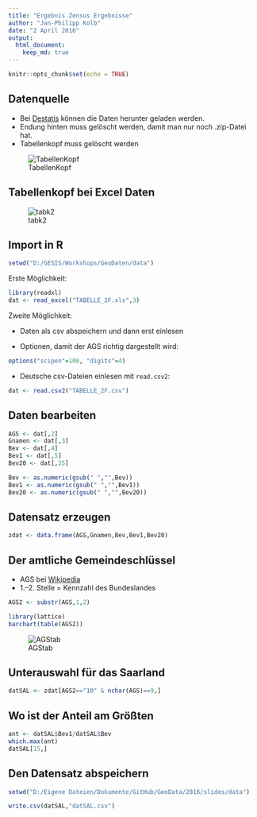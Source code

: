 ```yaml
---
title: "Ergebnis Zensus Ergebnisse"
author: "Jan-Philipp Kolb"
date: "2 April 2016"
output:
  html_document:
    keep_md: true
---
```


```r
knitr::opts_chunk$set(echo = TRUE)
```

## Datenquelle

- Bei [Destatis](https://www.destatis.de/DE/Methoden/Zensus_/Zensus.html) können die Daten herunter geladen werden.
- Endung hinten muss gelöscht werden, damit man nur noch .zip-Datei hat.
- Tabellenkopf muss gelöscht werden

![TabellenKopf](https://raw.githubusercontent.com/Japhilko/GeoData/master/data/figure/ZensusTabellenKopf.PNG)

## Tabellenkopf bei Excel Daten

![tabk2](https://raw.githubusercontent.com/Japhilko/GeoData/master/data/figure/Tabellenkopf2.PNG)

## Import in R

```r
setwd("D:/GESIS/Workshops/GeoDaten/data")
```


Erste Möglichkeit:

```r
library(readxl)
dat <- read_excel("TABELLE_2F.xls",3)
```

Zweite Möglichkeit:

- Daten als csv abspeichern und dann erst einlesen

- Optionen, damit der AGS richtig dargestellt wird:

```r
options("scipen"=100, "digits"=4)
```

- Deutsche csv-Dateien einlesen mit `read.csv2`:

```r
dat <- read.csv2("TABELLE_2F.csv")
```


## Daten bearbeiten

```r
AGS <- dat[,2]
Gnamen <- dat[,3]
Bev <- dat[,4]
Bev1 <- dat[,5]
Bev20 <- dat[,25]

Bev <- as.numeric(gsub(" ","",Bev))
Bev1 <- as.numeric(gsub(" ","",Bev1))
Bev20 <- as.numeric(gsub(" ","",Bev20))
```

## Datensatz erzeugen 

```r
zdat <- data.frame(AGS,Gnamen,Bev,Bev1,Bev20)
```

## Der amtliche Gemeindeschlüssel

- AGS bei [Wikipedia](https://de.wikipedia.org/wiki/Amtlicher_Gemeindeschl%C3%BCssel)
- 1.–2. Stelle = Kennzahl des Bundeslandes

```r
AGS2 <- substr(AGS,1,2)

library(lattice)
barchart(table(AGS2))
```

![AGStab](https://raw.githubusercontent.com/Japhilko/GeoData/master/data/figure/AGStab.png)

## Unterauswahl für das Saarland

```r
datSAL <- zdat[AGS2=="10" & nchar(AGS)==9,]
```

## Wo ist der Anteil am Größten

```r
ant <- datSAL$Bev1/datSAL$Bev
which.max(ant)
datSAL[15,]
```

## Den Datensatz abspeichern

```r
setwd("D:/Eigene Dateien/Dokumente/GitHub/GeoData/2016/slides/data")
```

```r
write.csv(datSAL,"datSAL.csv")
```

